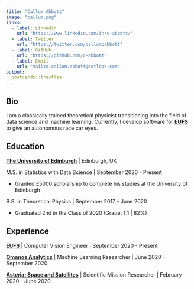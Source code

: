 ```yaml
---
title: "Callum Abbott"
image: "callum.png"
links:
  - label: LinkedIn
    url: "https://www.linkedin.com/in/c-abbott/"
  - label: Twitter
    url: "https://twitter.com/callumbabbott"
  - label: GitHub
    url: "https://github.com/c-abbott"
  - label: Email
    url: "mailto:callum.abbott@outlook.com"
output:
  postcards::trestles
---
```

 
## Bio

I am a classically trained theoretical physicist transitioning into the
field of data science and machine learning. Currently, I develop software for 
[**EUFS**](https://eufs.eusa.ed.ac.uk/) to give an autonomous race
car eyes.

## Education

[**The University of Edinburgh**](https://www.ed.ac.uk/) | Edinburgh, UK

M.S. in Statistics with Data Science | September 2020 - Present

 - Granted £5000 scholarship to complete his studies at the University of Edinburgh

B.S. in Theoretical Physics | September 2017 - June 2020 

  - Graduated 2nd in the Class of 2020 (Grade: 1:1 | 82%)

## Experience

[**EUFS**](https://eufs.eusa.ed.ac.uk/) | Computer Vision Engineer | September 2020 - Present

[**Omanos Analytics**](https://www.omanosanalytics.org/) | Machine Learning Researcher | June 2020 - September 2020

[**Asteria: Space and Satellites**](http://www.asteria-space.com/) | Scientific Mission Researcher | February 2020 - June 2020

